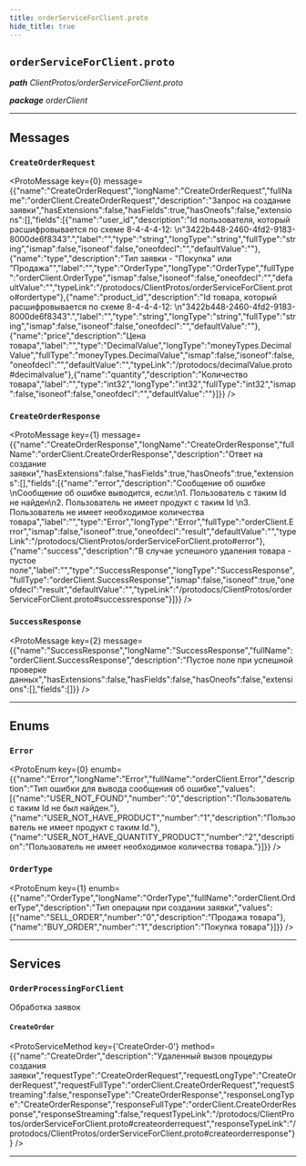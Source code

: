 ```yaml
---
title: orderServiceForClient.proto
hide_title: true
---
```



## `orderServiceForClient.proto`
_**path** ClientProtos/orderServiceForClient.proto_

_**package** orderClient_



---

## Messages


### `CreateOrderRequest`
<ProtoMessage key={0} message={{"name":"CreateOrderRequest","longName":"CreateOrderRequest","fullName":"orderClient.CreateOrderRequest","description":"Запрос на создание заявки","hasExtensions":false,"hasFields":true,"hasOneofs":false,"extensions":[],"fields":[{"name":"user_id","description":"Id пользователя, который расшифровывается по схеме 8-4-4-4-12: \n\"3422b448-2460-4fd2-9183-8000de6f8343\".","label":"","type":"string","longType":"string","fullType":"string","ismap":false,"isoneof":false,"oneofdecl":"","defaultValue":""},{"name":"type","description":"Тип заявки - \"Покупка\" или \"Продажа\"","label":"","type":"OrderType","longType":"OrderType","fullType":"orderClient.OrderType","ismap":false,"isoneof":false,"oneofdecl":"","defaultValue":"","typeLink":"/protodocs/ClientProtos/orderServiceForClient.proto#ordertype"},{"name":"product_id","description":"Id товара, который расшифровывается по схеме 8-4-4-4-12: \n\"3422b448-2460-4fd2-9183-8000de6f8343\".","label":"","type":"string","longType":"string","fullType":"string","ismap":false,"isoneof":false,"oneofdecl":"","defaultValue":""},{"name":"price","description":"Цена товара","label":"","type":"DecimalValue","longType":"moneyTypes.DecimalValue","fullType":"moneyTypes.DecimalValue","ismap":false,"isoneof":false,"oneofdecl":"","defaultValue":"","typeLink":"/protodocs/decimalValue.proto#decimalvalue"},{"name":"quantity","description":"Количество товара","label":"","type":"int32","longType":"int32","fullType":"int32","ismap":false,"isoneof":false,"oneofdecl":"","defaultValue":""}]}} />


### `CreateOrderResponse`
<ProtoMessage key={1} message={{"name":"CreateOrderResponse","longName":"CreateOrderResponse","fullName":"orderClient.CreateOrderResponse","description":"Ответ на создание заявки","hasExtensions":false,"hasFields":true,"hasOneofs":true,"extensions":[],"fields":[{"name":"error","description":"Сообщение об ошибке \nСообщение об ошибке выводится, если:\n1. Пользователь с таким Id не найден\n2. Пользователь не имеет продукт с таким Id \n3. Пользователь не имеет необходимое количества товара","label":"","type":"Error","longType":"Error","fullType":"orderClient.Error","ismap":false,"isoneof":true,"oneofdecl":"result","defaultValue":"","typeLink":"/protodocs/ClientProtos/orderServiceForClient.proto#error"},{"name":"success","description":"В случае успешного удаления товара - пустое поле","label":"","type":"SuccessResponse","longType":"SuccessResponse","fullType":"orderClient.SuccessResponse","ismap":false,"isoneof":true,"oneofdecl":"result","defaultValue":"","typeLink":"/protodocs/ClientProtos/orderServiceForClient.proto#successresponse"}]}} />


### `SuccessResponse`
<ProtoMessage key={2} message={{"name":"SuccessResponse","longName":"SuccessResponse","fullName":"orderClient.SuccessResponse","description":"Пустое поле при успешной проверке данных","hasExtensions":false,"hasFields":false,"hasOneofs":false,"extensions":[],"fields":[]}} />

---
## Enums


### `Error`
<ProtoEnum key={0} enumb={{"name":"Error","longName":"Error","fullName":"orderClient.Error","description":"Тип ошибки для вывода сообщения об ошибке","values":[{"name":"USER_NOT_FOUND","number":"0","description":"Пользователь с таким Id не был найден."},{"name":"USER_NOT_HAVE_PRODUCT","number":"1","description":"Пользователь не имеет продукт с таким Id."},{"name":"USER_NOT_HAVE_QUANTITY_PRODUCT","number":"2","description":"Пользователь не имеет необходимое количества товара."}]}} />


### `OrderType`
<ProtoEnum key={1} enumb={{"name":"OrderType","longName":"OrderType","fullName":"orderClient.OrderType","description":"Тип операции при создании заявки","values":[{"name":"SELL_ORDER","number":"0","description":"Продажа товара"},{"name":"BUY_ORDER","number":"1","description":"Покупка товара"}]}} />

---
## Services


### `OrderProcessingForClient`

Обработка заявок


#### `CreateOrder`
<ProtoServiceMethod key={'CreateOrder-0'} method={{"name":"CreateOrder","description":"Удаленный вызов процедуры создания заявки","requestType":"CreateOrderRequest","requestLongType":"CreateOrderRequest","requestFullType":"orderClient.CreateOrderRequest","requestStreaming":false,"responseType":"CreateOrderResponse","responseLongType":"CreateOrderResponse","responseFullType":"orderClient.CreateOrderResponse","responseStreaming":false,"requestTypeLink":"/protodocs/ClientProtos/orderServiceForClient.proto#createorderrequest","responseTypeLink":"/protodocs/ClientProtos/orderServiceForClient.proto#createorderresponse"}} />


---


  